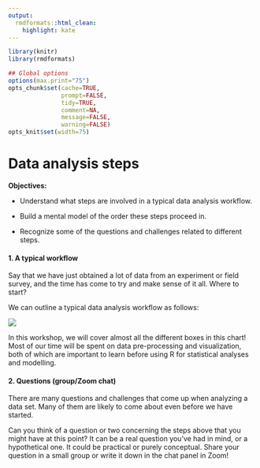 ```yaml
---
output:
  rmdformats::html_clean:
    highlight: kate
---
```



```r
library(knitr)
library(rmdformats)

## Global options
options(max.print="75")
opts_chunk$set(cache=TRUE,
               prompt=FALSE,
               tidy=TRUE,
               comment=NA,
               message=FALSE,
               warning=FALSE)
opts_knit$set(width=75)
```

# Data analysis steps

**Objectives:**

- Understand what steps are involved in a typical data analysis workflow.

- Build a mental model of the order these steps proceed in.

- Recognize some of the questions and challenges related to different steps.

#### 1. A typical workflow

Say that we have just obtained a lot of data from an experiment or field survey, and the time has come to try and make sense of it all. Where to start?

We can outline a typical data analysis workflow as follows:

![](Images/workflow.png?raw=true)

In this workshop, we will cover almost all the different boxes in this chart! Most of our time will be spent on data pre-processing and visualization, both of which are important to learn before using R for statistical analyses and modelling.

#### 2. Questions (group/Zoom chat)

There are many questions and challenges that come up when analyzing a data set. Many of them are likely to come about even before we have started.

Can you think of a question or two concerning the steps above that you might have at this point? It can be a real question you've had in mind, or a hypothetical one. It could be practical or purely conceptual. Share your question in a small group or write it down in the chat panel in Zoom!

